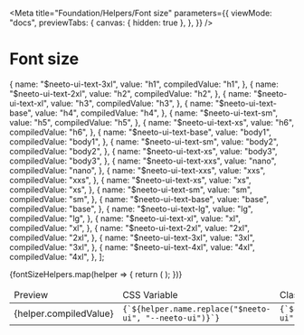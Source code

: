 
<Meta
  title="Foundation/Helpers/Font size"
  parameters={{
    viewMode: "docs",
    previewTabs: {
      canvas: { hidden: true },
    },
  }}
/>

<style>
  {`
  .story-demo-table tr{
      background: transparent !important;
  }

  `}
</style>

# Font size

  {
    name: "$neeto-ui-text-3xl",
    value: "h1",
    compiledValue: "h1",
  },
  {
    name: "$neeto-ui-text-2xl",
    value: "h2",
    compiledValue: "h2",
  },
  {
    name: "$neeto-ui-text-xl",
    value: "h3",
    compiledValue: "h3",
  },
  {
    name: "$neeto-ui-text-base",
    value: "h4",
    compiledValue: "h4",
  },
  {
    name: "$neeto-ui-text-sm",
    value: "h5",
    compiledValue: "h5",
  },
  {
    name: "$neeto-ui-text-xs",
    value: "h6",
    compiledValue: "h6",
  },
  {
    name: "$neeto-ui-text-base",
    value: "body1",
    compiledValue: "body1",
  },
  {
    name: "$neeto-ui-text-sm",
    value: "body2",
    compiledValue: "body2",
  },
  {
    name: "$neeto-ui-text-xs",
    value: "body3",
    compiledValue: "body3",
  },
  {
    name: "$neeto-ui-text-xxs",
    value: "nano",
    compiledValue: "nano",
  },
  {
    name: "$neeto-ui-text-xxs",
    value: "xxs",
    compiledValue: "xxs",
  },
  {
    name: "$neeto-ui-text-xs",
    value: "xs",
    compiledValue: "xs",
  },
  {
    name: "$neeto-ui-text-sm",
    value: "sm",
    compiledValue: "sm",
  },
  {
    name: "$neeto-ui-text-base",
    value: "base",
    compiledValue: "base",
  },
  {
    name: "$neeto-ui-text-lg",
    value: "lg",
    compiledValue: "lg",
  },
  {
    name: "$neeto-ui-text-xl",
    value: "xl",
    compiledValue: "xl",
  },
  {
    name: "$neeto-ui-text-2xl",
    value: "2xl",
    compiledValue: "2xl",
  },
  {
    name: "$neeto-ui-text-3xl",
    value: "3xl",
    compiledValue: "3xl",
  },
  {
    name: "$neeto-ui-text-4xl",
    value: "4xl",
    compiledValue: "4xl",
  },
];

<table className="table-auto">
  <thead>
    <tr>
      <td className="border p-2">Preview</td>
      <td className="border p-2">CSS Variable</td>
      <td className="border p-2">Class</td>
    </tr>
  </thead>
  <tbody>
    {fontSizeHelpers.map(helper => {
      return (
        <tr key={helper.name}>
          <td className="neeto-ui-bg-gray-800 p-2">
            <div className="p-6">
              <div
                className={`w-46 h-18 neeto-ui-bg-white neeto-ui-text-black flex items-center justify-center rounded-sm p-3 ${helper.name.replace(
                  "$neeto-ui",
                  "neeto-ui"
                )}`}
              >
                {helper.compiledValue}
              </div>
            </div>
          </td>
          <td className="border p-2">
            <code>{`${helper.name.replace("$neeto-ui", "--neeto-ui")}`}</code>
          </td>
          <td className="border p-2">
            <div className="flex justify-between">
              <code>{`${helper.name.replace("$neeto-ui", "neeto-ui")}`}</code>
            </div>
          </td>
        </tr>
      );
    })}
  </tbody>
</table>
